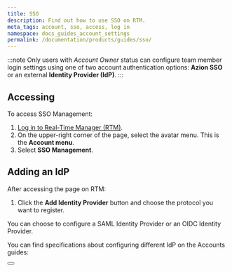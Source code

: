 ```yaml
---
title: SSO
description: Find out how to use SSO on RTM.
meta_tags: account, sso, access, log in
namespace: docs_guides_account_settings
permalink: /documentation/products/guides/sso/
---
```



:::note
Only users with *Account Owner* status can configure team member login settings using one of two account authentication options: **Azion SSO** or an external **Identity Provider (IdP)**.
:::

## Accessing

To access SSO Management:

1. [Log in to Real-Time Manager (RTM)](https://manager.azion.com/).
2. On the upper-right corner of the page, select the avatar menu. This is the **Account menu**.
3. Select **SSO Management**.

## Adding an IdP

After accessing the page on RTM:

1. Click the **Add Identity Provider** button and choose the protocol you want to register.

You can choose to configure a SAML Identity Provider or an OIDC Identity Provider.

You can find specifications about configuring different IdP on the Accounts guides:

<Button href="/en/documentation/products/guides/#accounts" text="identity providers guides"></Button>
